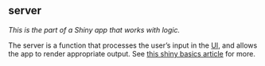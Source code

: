## server

<dfn>This is the part of a Shiny app that works with logic.</dfn>

The server is a function that processes the user's input in the [UI](u.html#ui), and allows the app to render appropriate output. See [this shiny basics article](https://shiny.rstudio.com/articles/basics.html) for more.